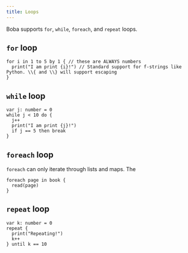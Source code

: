 ```yaml
---
title: Loops
---
```


Boba supports `for`, `while`, `foreach`, and `repeat` loops.

## `for` loop

```boba
for i in 1 to 5 by 1 { // these are ALWAYS numbers
  print("I am print {i}!") // Standard support for f-strings like Python. \\{ and \\} will support escaping
}
```

## `while` loop

```boba
var j: number = 0
while j < 10 do {
  j++
  print("I am print {j}!")
  if j == 5 then break
}
```

## `foreach` loop

`foreach` can only iterate through lists and maps. The 

```boba
foreach page in book {
  read(page)
}
```

## `repeat` loop

```boba
var k: number = 0
repeat {
  print("Repeating!")
  k++
} until k == 10